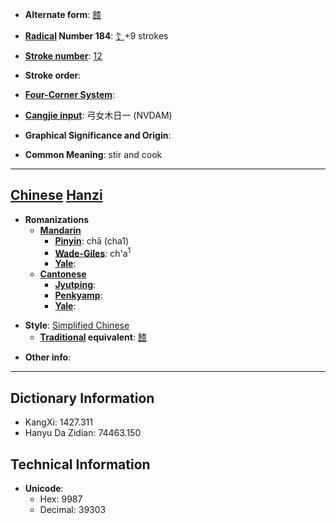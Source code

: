 * '''Alternate form''': [[餷]]

* '''[[Wiktionary:Chinese radical index| Radical]] Number 184''': [[Wiktionary:Chinese radical index 饣|饣]]+9 strokes

* '''[[Wiktionary:Chinese total strokes index|Stroke number]]''': [[Wiktionary:Chinese total strokes index 12|12]]

* '''Stroke order''': 

* '''[[Wiktionary:Chinese four corner index|Four-Corner System]]''': 

* '''[[Wiktionary:Chinese Cangjie index|Cangjie input]]''': 弓女木日一 (NVDAM)

* '''Graphical Significance and Origin''': 

* '''Common Meaning''': stir and cook

----

== [[Chinese]] [[Hanzi]] ==

* '''Romanizations'''
** '''[[Mandarin]]'''
*** '''[[Pinyin]]''': chā (cha1)
*** '''[[Wade-Giles]]''': ch'a<sup>1</sup>
*** '''[[Yale]]''': 
** '''[[Cantonese]]'''
*** '''[[Jyutping]]''':
*** '''[[Penkyamp]]''': 
*** '''[[Yale]]''': 

* '''Style''': [[Simplified Chinese]] 
** '''[[Traditional Chinese|Traditional]] equivalent''': [[餷]]

* '''Other info''': 

----

== Dictionary Information ==

* KangXi: 1427.311
* Hanyu Da Zidian: 74463.150

== Technical Information ==

* '''Unicode''':
** Hex: 9987
** Decimal: 39303